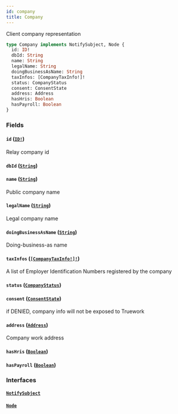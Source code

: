 ```yaml
---
id: company
title: Company
---
```


Client company representation

```graphql
type Company implements NotifySubject, Node {
  id: ID!
  dbId: String
  name: String
  legalName: String
  doingBusinessAsName: String
  taxInfos: [CompanyTaxInfo!]!
  status: CompanyStatus
  consent: ConsentState
  address: Address
  hasHris: Boolean
  hasPayroll: Boolean
}
```

### Fields

#### `id` ([`ID!`](/docs/partners/truework/scalars/id))

Relay company id

#### `dbId` ([`String`](/docs/partners/truework/scalars/string))

#### `name` ([`String`](/docs/partners/truework/scalars/string))

Public company name

#### `legalName` ([`String`](/docs/partners/truework/scalars/string))

Legal company name

#### `doingBusinessAsName` ([`String`](/docs/partners/truework/scalars/string))

Doing-business-as name

#### `taxInfos` ([`[CompanyTaxInfo!]!`](/docs/partners/truework/objects/company-tax-info))

A list of Employer Identification Numbers registered by the company

#### `status` ([`CompanyStatus`](/docs/partners/truework/enums/company-status))

#### `consent` ([`ConsentState`](/docs/partners/truework/enums/consent-state))

if DENIED, company info will not be exposed to Truework

#### `address` ([`Address`](/docs/partners/truework/objects/address))

Company work address

#### `hasHris` ([`Boolean`](/docs/partners/truework/scalars/boolean))

#### `hasPayroll` ([`Boolean`](/docs/partners/truework/scalars/boolean))

### Interfaces

#### [`NotifySubject`](/docs/partners/truework/interfaces/notify-subject)

#### [`Node`](/docs/partners/truework/interfaces/node)
